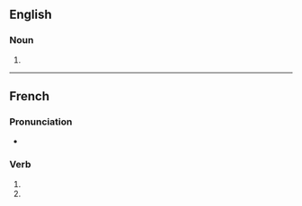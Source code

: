 ==English==

===Noun===
{{head|en|noun form}}

# {{plural of|en|oppression}}

----

==French==

===Pronunciation===
* {{audio|fr|LL-Q150 (fra)-WikiLucas00-oppressions.wav|Audio}}

===Verb===
{{head|fr|verb form}}

# {{inflection of|fr|oppresser||1|p|impf|indc}}
# {{inflection of|fr|oppresser||1|p|pres|subj}}